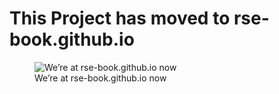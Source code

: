 # This Project has moved to rse-book.github.io {.unnumbered}

![We're at rse-book.github.io now](images/dr_egghead_panics.jpg)
